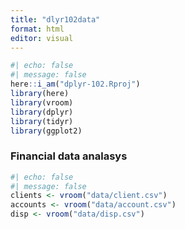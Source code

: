 ```yaml
---
title: "dlyr102data"
format: html
editor: visual
---
```


```r
#| echo: false
#| message: false
here::i_am("dplyr-102.Rproj")
library(here)
library(vroom)
library(dplyr)
library(tidyr)
library(ggplot2)
```

### Financial data analasys
```r
#| echo: false
#| message: false
clients <- vroom("data/client.csv")
accounts <- vroom("data/account.csv")
disp <- vroom("data/disp.csv")
```

